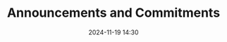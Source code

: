 ---
published: true
title: Announcements and Commitments
type: Plenary
date: 2024-11-19 14:30
room: Haddad
---